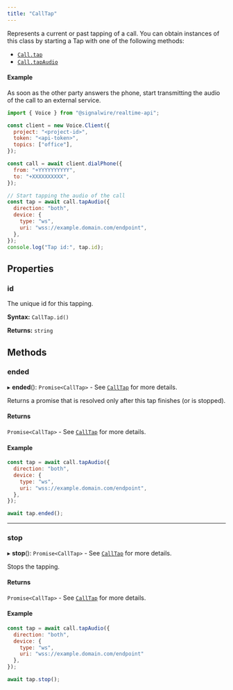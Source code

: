 ---
title: "CallTap"
---

Represents a current or past tapping of a call. You can obtain instances of this class by starting a Tap with one of the following methods:

- [`Call.tap`](./voice-call.mdx#tap)
- [`Call.tapAudio`](./voice-call.mdx#tapaudio)

#### Example

As soon as the other party answers the phone, start transmitting the audio of
the call to an external service.

```js
import { Voice } from "@signalwire/realtime-api";

const client = new Voice.Client({
  project: "<project-id>",
  token: "<api-token>",
  topics: ["office"],
});

const call = await client.dialPhone({
  from: "+YYYYYYYYYY",
  to: "+XXXXXXXXXX",
});

// Start tapping the audio of the call
const tap = await call.tapAudio({
  direction: "both",
  device: {
    type: "ws",
    uri: "wss://example.domain.com/endpoint",
  },
});
console.log("Tap id:", tap.id);
```

## Properties

### id

The unique id for this tapping.

**Syntax:** `CallTap.id()`

**Returns:** `string`

## Methods

### ended

▸ **ended**(): `Promise<CallTap>` - See [`CallTap`](./calltap.mdx) for more details.

Returns a promise that is resolved only after this tap finishes (or is stopped).

#### Returns

`Promise<CallTap>` - See [`CallTap`](./calltap.mdx) for more details.

#### Example

```js
const tap = await call.tapAudio({
  direction: "both",
  device: {
    type: "ws",
    uri: "wss://example.domain.com/endpoint",
  },
});

await tap.ended();
```

---

### stop

▸ **stop**(): `Promise<CallTap>` - See [`CallTap`](./calltap.mdx) for more details.

Stops the tapping.

#### Returns

`Promise<CallTap>` - See [`CallTap`](./calltap.mdx) for more details.

#### Example

```js
const tap = await call.tapAudio({
  direction: "both",
  device: {
    type: "ws",
    uri: "wss://example.domain.com/endpoint"
  },
});

await tap.stop();
```

